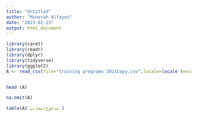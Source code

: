 ---
title: "Untitled"
author: "Munerah Alfayez"
date: "2023-02-23"
output: html_document
---

```{r}
library(caret)
library(readr)
library(dplyr)
library(tidyverse)
library(ggplot2)
A <- read_csv(file="training programs 2021Copy.csv",locale=locale (encoding = "UTF-8"))
```



```{r}

```


```{r}
head (A)
```

```{r}
na.omit(A)
```
```{r}
table(A$`مدفوع/مجاني`)
```

